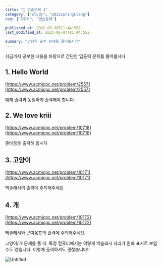 ```yaml
---
title: "📝 연습문제 1"
category: ["study", "2022SpringClang"]
tag: ["2주차", "연습문제"]

published_at: 2022-03-30T11:44:55Z
last_modified_at: 2023-06-07T11:44:55Z

summary: "간단한 출력 문제를 풀어봅시다"
---
```


지금까지 공부한 내용을 바탕으로 간단한 입출력 문제를 풀어봅시다.

## 1. Hello World

[https://www.acmicpc.net/problem/2557](https://www.acmicpc.net/problem/2557)

예제 출력과 동일하게 출력해야 합니다.

## 2. **We love kriii**

[https://www.acmicpc.net/problem/10718](https://www.acmicpc.net/problem/10718)

줄바꿈을 출력해 봅시다

## 3. **고양이**

[https://www.acmicpc.net/problem/10171](https://www.acmicpc.net/problem/10171)

백슬래시의 출력에 주의해주세요

## 4. 개

[https://www.acmicpc.net/problem/10172](https://www.acmicpc.net/problem/10172)

백슬래시와 큰따옴표의 출력에 주의해주세요

<Aside>
고양이/개 문제를 풀 때, 특정 컴퓨터에서는 이렇게 백슬래시 자리가 원화 표시로 보일 수도 있습니다. 이렇게 출력하셔도 괜찮습니다!!

![Untitled](/post/2022C-practice1/Untitled.png)

</Aside>
